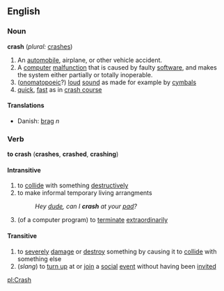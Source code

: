 ==English==
===Noun===
'''crash''' (''plural:'' [[crashes]])
#An [[automobile]], airplane, or other vehicle accident.
#A [[computer]] [[malfunction]] that is caused by faulty [[software]], and makes the system either partially or totally inoperable.
#([[onomatopoeic]]?) [[loud]] [[sound]]  as made for example by [[cymbal]]s
#[[quick]], [[fast]] as in [[crash course]]

====Translations====
*Danish: [[brag]] ''n''

===Verb===
'''to crash''' ('''crashes''', '''crashed''', '''crashing''')
====Intransitive====
#to [[collide]] with something [[destructively]]
#to make informal temporary living arrangments
#:''Hey [[dude]], can I '''crash''' at your [[pad]]?''
#(of a computer program) to [[terminate]] [[extraordinary|extraordinarily]]
====Transitive====
#to [[severely]] [[damage]] or [[destroy]] something by causing it to [[collide]] with something else
#(''slang'') to [[turn up]] at or [[join]] a [[social]] [[event]] without having been [[invite]]d

[[pl:Crash]]